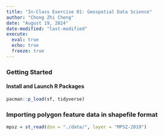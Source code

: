 ```yaml
---
title: "In-Class Exercise 01: Geospatial Data Science"
author: "Chong Zhi Cheng"
date: "August 19, 2024"
date-modified: "last-modified"
execute:
  eval: true
  echo: true
  freeze: true
---
```


### Getting Started

#### Install and Launch R Packages

```r
pacman::p_load(sf, tidyverse)
```

### **Importing polygon feature data in shapefile format**

```r
mpsz = st_read(dsn = "./data/", layer = "MPSZ-2019")
```
